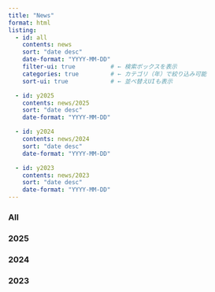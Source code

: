 ```yaml
---
title: "News"
format: html
listing:
  - id: all
    contents: news
    sort: "date desc"
    date-format: "YYYY-MM-DD"
    filter-ui: true          # ← 検索ボックスを表示
    categories: true         # ← カテゴリ（年）で絞り込み可能
    sort-ui: true            # ← 並べ替えUIも表示

  - id: y2025
    contents: news/2025
    sort: "date desc"
    date-format: "YYYY-MM-DD"

  - id: y2024
    contents: news/2024
    sort: "date desc"
    date-format: "YYYY-MM-DD"

  - id: y2023
    contents: news/2023
    sort: "date desc"
    date-format: "YYYY-MM-DD"
---
```


::: {.panel-tabset}

### All
::: {#all}
:::

### 2025
::: {#y2025}
:::

### 2024
::: {#y2024}
:::

### 2023
::: {#y2023}
:::
:::